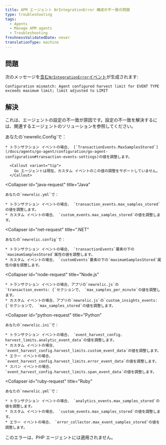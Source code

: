 ```yaml
---
title: APM エージェント NrIntegrationError 構成の不一致の問題
type: troubleshooting
tags:
  - Agents
  - Manage APM agents
  - Troubleshooting
freshnessValidatedDate: never
translationType: machine
---
```


## 問題

次のメッセージを[含む`NrIntegrationError`イベント](/docs/telemetry-data-platform/manage-data/nrintegrationerror)が生成されます:

```
Configuration mismatch: Agent configured harvest limit for EVENT TYPE 
exceeds maximum limit; limit adjusted to LIMIT
```

## 解決

これは、エージェントの設定の不一致が原因です。設定の不一致を解決するには、関連するエージェントのソリューションを参照してください。

<CollapserGroup>
  <Collapser
    id="go-request"
    title="Go"
  >
    あなたの`newrelic.Config`で：

    * トランザクション イベントの場合、 [`TransactionEvents.MaxSamplesStored`](/docs/agents/go-agent/configuration/go-agent-configuration#transaction-events-settings)の値を調整します。

      <Callout variant="tip">
        Go エージェントは現在、カスタム イベントのこの値の調整をサポートしていません。
      </Callout>
  </Collapser>

  <Collapser
    id="java-request"
    title="Java"
  >
    あなたの`newrelic.yml`で：

    * トランザクション イベントの場合、 `transaction_events.max_samples_stored`の値を調整します。
    * カスタム イベントの場合、 `custom_events.max_samples_stored`の値を調整します。
  </Collapser>

  <Collapser
    id="net-request"
    title=".NET"
  >
    あなたの`newrelic.config`で：

    * トランザクション イベントの場合、 `transactionEvents`要素の下の`maximumSamplesStored`属性の値を調整します。
    * カスタム イベントの場合、 `customEvents`要素の下の`maximumSamplesStored`属性の値を調整します。
  </Collapser>

  <Collapser
    id="node-request"
    title="Node.js"
  >
    * トランザクション イベントの場合、アプリの`newrelic.js`の`transaction_events: {`セクションで、 `max_samples_per_minute`の値を調整します。
    * カスタム イベントの場合、アプリの`newrelic.js`の`custom_insights_events: {`セクションで、 `max_samples_stored`の値を調整します。
  </Collapser>

  <Collapser
    id="python-request"
    title="Python"
  >
    あなたの`newrelic.ini`で：

    * トランザクション イベントの場合、 `event_harvest_config. harvest_limits.analytic_event_data`の値を調整します。
    * カスタム イベントの場合、 `event_harvest_config.harvest_limits.custom_event_data`の値を調整します。
    * エラー イベントの場合、 `event_harvest_config.harvest_limits.error_event_data`の値を調整します。
    * スパン イベントの場合、 `event_harvest_config.harvest_limits.span_event_data`の値を調整します。
  </Collapser>

  <Collapser
    id="ruby-request"
    title="Ruby"
  >
    あなたの`newrelic.yml`で：

    * トランザクション イベントの場合、 `analytics_events.max_samples_stored`の値を調整します。
    * カスタム イベントの場合、 `custom_events.max_samples_stored`の値を調整します。
    * エラー イベントの場合、 `error_collector.max_event_samples_stored`の値を調整します。
  </Collapser>
</CollapserGroup>

<Callout variant="tip">
  このエラーは、PHP エージェントには適用されません。
</Callout>